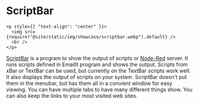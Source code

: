 # ScriptBar

```mdx-code-block
<p style={{ "text-align": "center" }}>
  <img src={require("@site/static/img/showcase/scriptbar.webp").default} />
  <br />
</p>
```

[ScriptBar](https://GitHub.com/raguay/ScriptBarApp) is a program to show the
output of scripts or [Node-Red](https://nodered.org) server. It runs scripts
defined in EmailIt program and shows the output. Scripts from xBar or TextBar
can be used, but currently on the TextBar scripts work well. It also displays
the output of scripts on your system. ScriptBar doesn't put them in the menubar,
but has them all in a convient window for easy viewing. You can have multiple
tabs to have many different things show. You can also keep the links to your
most visited web sites.
